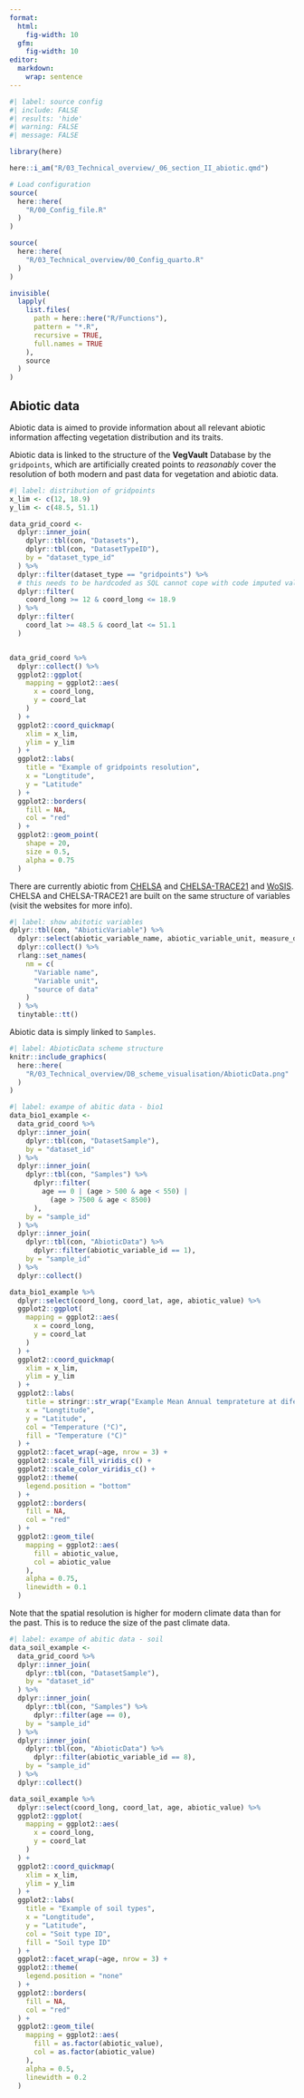 ```yaml
---
format:
  html:
    fig-width: 10
  gfm:
    fig-width: 10
editor: 
  markdown: 
    wrap: sentence
---
```

```r
#| label: source config
#| include: FALSE
#| results: 'hide'
#| warning: FALSE
#| message: FALSE

library(here)

here::i_am("R/03_Technical_overview/_06_section_II_abiotic.qmd")

# Load configuration
source(
  here::here(
    "R/00_Config_file.R"
  )
)

source(
  here::here(
    "R/03_Technical_overview/00_Config_quarto.R"
  )
)

invisible(
  lapply(
    list.files(
      path = here::here("R/Functions"),
      pattern = "*.R",
      recursive = TRUE,
      full.names = TRUE
    ),
    source
  )
)
```

## Abiotic data

Abiotic data is aimed to provide information about all relevant abiotic information affecting vegetation distribution and its traits.

Abiotic data is linked to the structure of the **VegVault** Database by the `gridpoints`, which are artificially created points to *reasonably* cover the resolution of both modern and past data for vegetation and abiotic data.

```r
#| label: distribution of gridpoints
x_lim <- c(12, 18.9)
y_lim <- c(48.5, 51.1)

data_grid_coord <-
  dplyr::inner_join(
    dplyr::tbl(con, "Datasets"),
    dplyr::tbl(con, "DatasetTypeID"),
    by = "dataset_type_id"
  ) %>%
  dplyr::filter(dataset_type == "gridpoints") %>%
  # this needs to be hardcoded as SQL cannot cope with code imputed values
  dplyr::filter(
    coord_long >= 12 & coord_long <= 18.9
  ) %>%
  dplyr::filter(
    coord_lat >= 48.5 & coord_lat <= 51.1
  )


data_grid_coord %>%
  dplyr::collect() %>%
  ggplot2::ggplot(
    mapping = ggplot2::aes(
      x = coord_long,
      y = coord_lat
    )
  ) +
  ggplot2::coord_quickmap(
    xlim = x_lim,
    ylim = y_lim
  ) +
  ggplot2::labs(
    title = "Example of gridpoints resolution",
    x = "Longtitude",
    y = "Latitude"
  ) +
  ggplot2::borders(
    fill = NA,
    col = "red"
  ) +
  ggplot2::geom_point(
    shape = 20,
    size = 0.5,
    alpha = 0.75
  )

```


There are currently abiotic from [CHELSA](https://chelsa-climate.org/) and [CHELSA-TRACE21](https://chelsa-climate.org/chelsa-trace21k/) and [WoSIS](https://www.isric.org/explore/wosis). CHELSA and CHELSA-TRACE21 are built on the same structure of variables (visit the websites for more info).

```r
#| label: show abitotic variables
dplyr::tbl(con, "AbioticVariable") %>%
  dplyr::select(abiotic_variable_name, abiotic_variable_unit, measure_details) %>%
  dplyr::collect() %>%
  rlang::set_names(
    nm = c(
      "Variable name",
      "Variable unit",
      "source of data"
    )
  ) %>%
  tinytable::tt()
```

Abiotic data is simply linked to `Samples`.

```r
#| label: AbioticData scheme structure
knitr::include_graphics(
  here::here(
    "R/03_Technical_overview/DB_scheme_visualisation/AbioticData.png"
  )
)
```

```r
#| label: exampe of abitic data - bio1
data_bio1_example <-
  data_grid_coord %>%
  dplyr::inner_join(
    dplyr::tbl(con, "DatasetSample"),
    by = "dataset_id"
  ) %>%
  dplyr::inner_join(
    dplyr::tbl(con, "Samples") %>%
      dplyr::filter(
        age == 0 | (age > 500 & age < 550) |
          (age > 7500 & age < 8500)
      ),
    by = "sample_id"
  ) %>%
  dplyr::inner_join(
    dplyr::tbl(con, "AbioticData") %>%
      dplyr::filter(abiotic_variable_id == 1),
    by = "sample_id"
  ) %>%
  dplyr::collect()

data_bio1_example %>%
  dplyr::select(coord_long, coord_lat, age, abiotic_value) %>%
  ggplot2::ggplot(
    mapping = ggplot2::aes(
      x = coord_long,
      y = coord_lat
    )
  ) +
  ggplot2::coord_quickmap(
    xlim = x_lim,
    ylim = y_lim
  ) +
  ggplot2::labs(
    title = stringr::str_wrap("Example Mean Annual temprateture at diferent age slices (cal yr BP)", fig_width_def),
    x = "Longtitude",
    y = "Latitude",
    col = "Temperature (°C)",
    fill = "Temperature (°C)"
  ) +
  ggplot2::facet_wrap(~age, nrow = 3) +
  ggplot2::scale_fill_viridis_c() +
  ggplot2::scale_color_viridis_c() +
  ggplot2::theme(
    legend.position = "bottom"
  ) +
  ggplot2::borders(
    fill = NA,
    col = "red"
  ) +
  ggplot2::geom_tile(
    mapping = ggplot2::aes(
      fill = abiotic_value,
      col = abiotic_value
    ),
    alpha = 0.75,
    linewidth = 0.1
  )

```

Note that the spatial resolution is higher for modern climate data than for the past. This is to reduce the size of the past climate data.

```r
#| label: exampe of abitic data - soil
data_soil_example <-
  data_grid_coord %>%
  dplyr::inner_join(
    dplyr::tbl(con, "DatasetSample"),
    by = "dataset_id"
  ) %>%
  dplyr::inner_join(
    dplyr::tbl(con, "Samples") %>%
      dplyr::filter(age == 0),
    by = "sample_id"
  ) %>%
  dplyr::inner_join(
    dplyr::tbl(con, "AbioticData") %>%
      dplyr::filter(abiotic_variable_id == 8),
    by = "sample_id"
  ) %>%
  dplyr::collect()

data_soil_example %>%
  dplyr::select(coord_long, coord_lat, age, abiotic_value) %>%
  ggplot2::ggplot(
    mapping = ggplot2::aes(
      x = coord_long,
      y = coord_lat
    )
  ) +
  ggplot2::coord_quickmap(
    xlim = x_lim,
    ylim = y_lim
  ) +
  ggplot2::labs(
    title = "Example of soil types",
    x = "Longtitude",
    y = "Latitude",
    col = "Soit type ID",
    fill = "Soil type ID"
  ) +
  ggplot2::facet_wrap(~age, nrow = 3) +
  ggplot2::theme(
    legend.position = "none"
  ) +
  ggplot2::borders(
    fill = NA,
    col = "red"
  ) +
  ggplot2::geom_tile(
    mapping = ggplot2::aes(
      fill = as.factor(abiotic_value),
      col = as.factor(abiotic_value)
    ),
    alpha = 0.5,
    linewidth = 0.2
  )
```